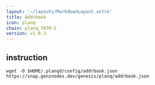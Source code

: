 ```yaml
---
layout: '~/layouts/MarkdownLayout.astro'
title: Addrbook
icon: planq
chain: planq_7070-2
version: v1.0.3
---
```

## instruction

```
wget -O $HOME/.planqd/config/addrbook.json https://snap.genznodes.dev/genesis/planq/addrbook.json
```